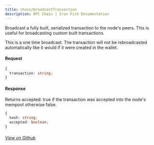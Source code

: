 ```yaml
---
title: chain/broadcastTransaction
description: RPC Chain | Iron Fish Documentation
---
```


Broadcast a fully built, serialized transaction to the node's peers. This is useful for broadcasting custom built transactions.

This is a one time broadcast. The transaction will not be rebroadcasted automatically like it would if it were created in the wallet.

#### Request

```ts
{
  transaction: string;
}
```

#### Response
Returns accepted: true if the transaction was accepted into the node's mempool otherwise false.

```ts
{
  hash: string;
  accepted: boolean;
}
```

###### [View on Github](https://github.com/iron-fish/ironfish/blob/master/ironfish/src/rpc/routes/chain/broadcastTransaction.ts)
